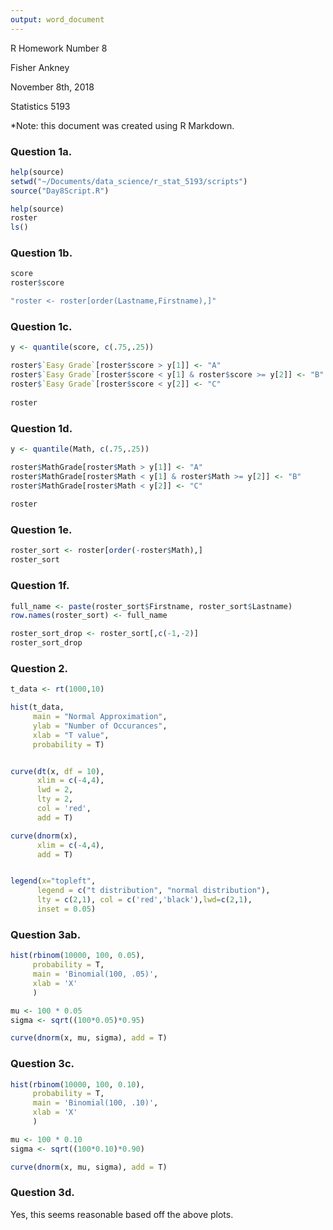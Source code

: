 ```yaml
---
output: word_document
---
```


R Homework Number 8

Fisher Ankney 

November 8th, 2018 

Statistics 5193 

*Note: this document was created using R Markdown.

\hfill


### Question 1a. 

```r
help(source)
setwd("~/Documents/data_science/r_stat_5193/scripts")
source("Day8Script.R")
```


```r
help(source)
roster
ls()
```

\hfill


### Question 1b. 

```r
score
roster$score

"roster <- roster[order(Lastname,Firstname),]"
```

\hfill

### Question 1c. 

```r
y <- quantile(score, c(.75,.25))

roster$`Easy Grade`[roster$score > y[1]] <- "A"		
roster$`Easy Grade`[roster$score < y[1] & roster$score >= y[2]] <- "B"	
roster$`Easy Grade`[roster$score < y[2]] <- "C"
	
roster
```





### Question 1d.

```r
y <- quantile(Math, c(.75,.25))

roster$MathGrade[roster$Math > y[1]] <- "A"		
roster$MathGrade[roster$Math < y[1] & roster$Math >= y[2]] <- "B"	
roster$MathGrade[roster$Math < y[2]] <- "C"
	
roster
```


### Question 1e.

```r
roster_sort <- roster[order(-roster$Math),]
roster_sort
```


### Question 1f.

```r
full_name <- paste(roster_sort$Firstname, roster_sort$Lastname)
row.names(roster_sort) <- full_name

roster_sort_drop <- roster_sort[,c(-1,-2)]
roster_sort_drop
```





### Question 2. 

```r
t_data <- rt(1000,10)

hist(t_data, 
     main = "Normal Approximation",
     ylab = "Number of Occurances",
     xlab = "T value",
     probability = T)


curve(dt(x, df = 10),
      xlim = c(-4,4),
      lwd = 2,
      lty = 2,
      col = 'red',
      add = T)

curve(dnorm(x),
      xlim = c(-4,4),
      add = T)


legend(x="topleft",
      legend = c("t distribution", "normal distribution"), 
      lty = c(2,1), col = c('red','black'),lwd=c(2,1),
      inset = 0.05) 
```


### Question 3ab. 

```r
hist(rbinom(10000, 100, 0.05),
     probability = T,
     main = 'Binomial(100, .05)', 
     xlab = 'X'
     )

mu <- 100 * 0.05
sigma <- sqrt((100*0.05)*0.95)

curve(dnorm(x, mu, sigma), add = T)
```



### Question 3c.  

```r
hist(rbinom(10000, 100, 0.10),
     probability = T,
     main = 'Binomial(100, .10)', 
     xlab = 'X'
     )

mu <- 100 * 0.10
sigma <- sqrt((100*0.10)*0.90)

curve(dnorm(x, mu, sigma), add = T)


```

### Question 3d. 

Yes, this seems reasonable based off the above plots. 
